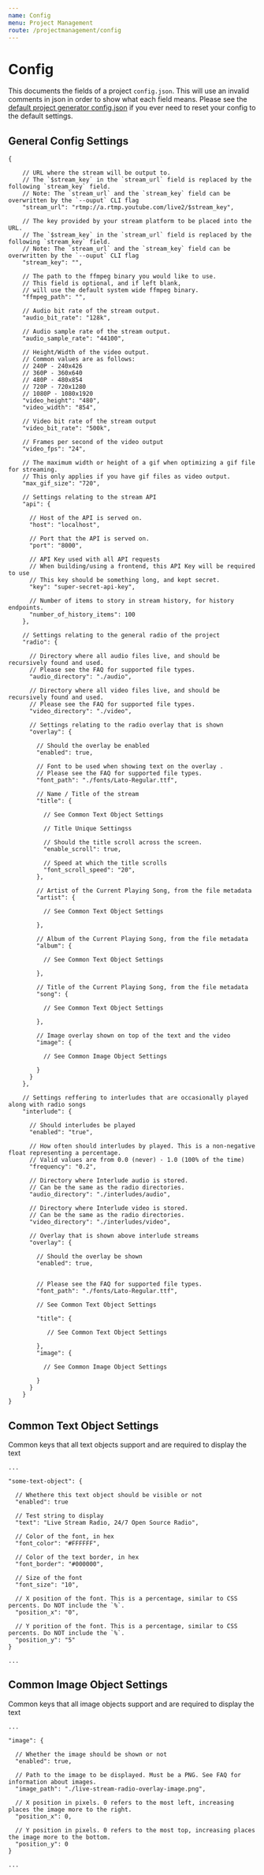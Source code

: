 ```yaml
---
name: Config
menu: Project Management
route: /projectmanagement/config
---
```


# Config

This documents the fields of a project `config.json`. This will use an invalid comments in json in order to show what each field means. Please see the [default project generator config.json](https://github.com/torch2424/live-stream-radio/blob/master/src/generate/template/config.json) if you ever need to reset your config to the default settings.

## General Config Settings

```
{   

    // URL where the stream will be output to. 
    // The `$stream_key` in the `stream_url` field is replaced by the following `stream_key` field.
    // Note: The `stream_url` and the `stream_key` field can be overwritten by the `--ouput` CLI flag
    "stream_url": "rtmp://a.rtmp.youtube.com/live2/$stream_key",

    // The key provided by your stream platform to be placed into the URL. 
    // The `$stream_key` in the `stream_url` field is replaced by the following `stream_key` field.
    // Note: The `stream_url` and the `stream_key` field can be overwritten by the `--ouput` CLI flag
    "stream_key": "",

    // The path to the ffmpeg binary you would like to use.
    // This field is optional, and if left blank, 
    // will use the default system wide ffmpeg binary.
    "ffmpeg_path": "",

    // Audio bit rate of the stream output.
    "audio_bit_rate": "128k",

    // Audio sample rate of the stream output.
    "audio_sample_rate": "44100",

    // Height/Width of the video output.
    // Common values are as follows:
    // 240P - 240x426
    // 360P - 360x640
    // 480P - 480x854
    // 720P - 720x1280
    // 1080P - 1080x1920
    "video_height": "480",
    "video_width": "854",

    // Video bit rate of the stream output
    "video_bit_rate": "500k",

    // Frames per second of the video output
    "video_fps": "24",

    // The maximum width or height of a gif when optimizing a gif file for streaming.
    // This only applies if you have gif files as video output.
    "max_gif_size": "720",

    // Settings relating to the stream API
    "api": {

      // Host of the API is served on.
      "host": "localhost",

      // Port that the API is served on.
      "port": "8000",

      // API Key used with all API requests
      // When building/using a frontend, this API Key will be required to use
      // This key should be something long, and kept secret.
      "key": "super-secret-api-key",

      // Number of items to story in stream history, for history endpoints.
      "number_of_history_items": 100
    },

    // Settings relating to the general radio of the project
    "radio": {

      // Directory where all audio files live, and should be recursively found and used.
      // Please see the FAQ for supported file types.
      "audio_directory": "./audio",

      // Directory where all video files live, and should be recursively found and used.
      // Please see the FAQ for supported file types.
      "video_directory": "./video",

      // Settings relating to the radio overlay that is shown
      "overlay": {

        // Should the overlay be enabled
        "enabled": true,

        // Font to be used when showing text on the overlay .
        // Please see the FAQ for supported file types.
        "font_path": "./fonts/Lato-Regular.ttf",

        // Name / Title of the stream
        "title": {
          
          // See Common Text Object Settings
          
          // Title Unique Settingss

          // Should the title scroll across the screen.
          "enable_scroll": true,

          // Speed at which the title scrolls
          "font_scroll_speed": "20",
        },

        // Artist of the Current Playing Song, from the file metadata
        "artist": {
          
          // See Common Text Object Settings

        },

        // Album of the Current Playing Song, from the file metadata
        "album": {

          // See Common Text Object Settings

        },

        // Title of the Current Playing Song, from the file metadata
        "song": {

          // See Common Text Object Settings

        },

        // Image overlay shown on top of the text and the video
        "image": {

          // See Common Image Object Settings

        }
      }
    },

    // Settings reffering to interludes that are occasionally played along with radio songs
    "interlude": {

      // Should interludes be played
      "enabled": "true",

      // How often should interludes by played. This is a non-negative float representing a percentage.
      // Valid values are from 0.0 (never) - 1.0 (100% of the time)
      "frequency": "0.2",

      // Directory where Interlude audio is stored.
      // Can be the same as the radio directories.
      "audio_directory": "./interludes/audio",

      // Directory where Interlude video is stored. 
      // Can be the same as the radio directories.
      "video_directory": "./interludes/video",

      // Overlay that is shown above interlude streams
      "overlay": {

        // Should the overlay be shown
        "enabled": true,


        // Please see the FAQ for supported file types.
        "font_path": "./fonts/Lato-Regular.ttf",

        // See Common Text Object Settings

        "title": {

           // See Common Text Object Settings

        },
        "image": {

          // See Common Image Object Settings

        }
      }
    }
}
```

## Common Text Object Settings

Common keys that all text objects support and are required to display the text

```
...

"some-text-object": {

  // Whethere this text object should be visible or not
  "enabled": true

  // Test string to display
  "text": "Live Stream Radio, 24/7 Open Source Radio",

  // Color of the font, in hex
  "font_color": "#FFFFFF",

  // Color of the text border, in hex
  "font_border": "#000000",

  // Size of the font
  "font_size": "10",

  // X position of the font. This is a percentage, similar to CSS percents. Do NOT include the `%`.
  "position_x": "0",

  // Y porition of the font. This is a percentage, similar to CSS percents. Do NOT include the `%`.
  "position_y": "5"
}

...
```

## Common Image Object Settings

Common keys that all image objects support and are required to display the text

```
...

"image": {

  // Whether the image should be shown or not
  "enabled": true,

  // Path to the image to be displayed. Must be a PNG. See FAQ for information about images.
  "image_path": "./live-stream-radio-overlay-image.png",

  // X position in pixels. 0 refers to the most left, increasing places the image more to the right.
  "position_x": 0,

  // Y position in pixels. 0 refers to the most top, increasing places the image more to the bottom.
  "position_y": 0
}

...
```
